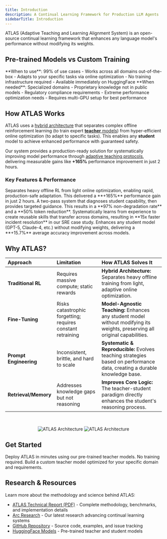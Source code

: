 ```yaml
---
title: Introduction
description: A Continual Learning Framework for Production LLM Agents
sidebarTitle: Introduction
---
```


ATLAS (Adaptive Teaching and Learning Alignment System) is an open-source continual learning framework that enhances any language model's performance without modifying its weights.

## Pre-trained Models vs Custom Training

<CardGroup cols={2}>
  <Card title="Pre-trained ATLAS Models" icon="box">
    **When to use**: 99% of use cases
    - Works across all domains out-of-the-box
    - Adapts to your specific tasks via online optimization
    - No training infrastructure required
    - Available immediately on HuggingFace
  </Card>
  <Card title="Custom Teacher Training" icon="graduation-cap">
    **When needed**: Specialized domains
    - Proprietary knowledge not in public models
    - Regulatory compliance requirements
    - Extreme performance optimization needs
    - Requires multi-GPU setup for best performance
  </Card>
</CardGroup>

## How ATLAS Works

ATLAS uses a [hybrid architecture](/concepts/hybrid-learning) that separates complex offline reinforcement learning (to train expert [**teacher** models](/concepts/teacher-student-paradigm)) from hyper-efficient online optimization (to adapt to specific tasks). This enables any **student** model to achieve enhanced performance with guaranteed safety.

Our system provides a production-ready solution for systematically improving model performance through [adaptive teaching protocols](/concepts/adaptive-teaching-protocol), delivering measurable gains like **+165%** performance improvement in just 2 hours.

### Key Features & Performance

<CardGroup cols={2}>
  <Card title="Hybrid Learning Architecture" icon="brain">
    Separates heavy offline RL from light online optimization, enabling rapid, production-safe adaptation. This delivered a **+165%** performance gain in just 2 hours.
  </Card>
  <Card title="Adaptive Teaching Protocol" icon="arrows-rotate">
    A two-pass system that diagnoses student capability, then provides targeted guidance. This results in a **97% non-degradation rate** and a **50% token reduction**.
  </Card>
  <Card title="Compounding Intelligence" icon="layer-group">
    Systematically learns from experience to create reusable skills that transfer across domains, resulting in **15x faster incident resolution** in our SRE case study.
  </Card>
  <Card title="Universal Compatibility" icon="plug">
    Enhances any student model (GPT-5, Claude-4, etc.) without modifying weights, delivering a **+15.7%** average accuracy improvement across models.
  </Card>
</CardGroup>

## Why ATLAS?

| Approach | Limitation | How ATLAS Solves It |
| :--- | :--- | :--- |
| **Traditional RL** | Requires massive compute; static rewards | **Hybrid Architecture:** Separates heavy offline training from light, adaptive online optimization. |
| **Fine-Tuning** | Risks catastrophic forgetting; requires constant retraining | **Model-Agnostic Teaching:** Enhances any student model without modifying its weights, preserving all original capabilities. |
| **Prompt Engineering** | Inconsistent, brittle, and hard to scale | **Systematic & Reproducible:** Evolves teaching strategies based on performance data, creating a durable knowledge base. |
| **Retrieval/Memory** | Addresses knowledge gaps but not reasoning | **Improves Core Logic:** The teacher-student paradigm directly enhances the student's reasoning process. |

<br />

<p align="center">
  <img
    className="block dark:hidden"
    src="/images/ATLAS.png"
    alt="ATLAS Architecture"
  />
  <img
    className="hidden dark:block"
    src="/images/ATLAS.png"
    alt="ATLAS Architecture"
  />
</p>

## Get Started

<CardGroup cols={2}>
  <Card
    title="Quickstart: Pre-trained Models"
    icon="play"
    href="/quickstart"
  >
    Deploy ATLAS in minutes using our pre-trained teacher models. No training required.
  </Card>
  <Card
    title="Custom Training"
    icon="graduation-cap"
    href="/first-experiment"
  >
    Build a custom teacher model optimized for your specific domain and requirements.
  </Card>
</CardGroup>

## Research & Resources

Learn more about the methodology and science behind ATLAS:

- [ATLAS Technical Report (PDF)](/ATLAS-Technical-Report.pdf) - Complete methodology, benchmarks, and implementation details
- [Arc Research](https://www.arc.computer/research) - Our latest research advancing continual learning systems
- [GitHub Repository](https://github.com/Arc-Computer/ATLAS) - Source code, examples, and issue tracking
- [HuggingFace Models](https://huggingface.co/Arc-Intelligence) - Pre-trained teacher and student models
